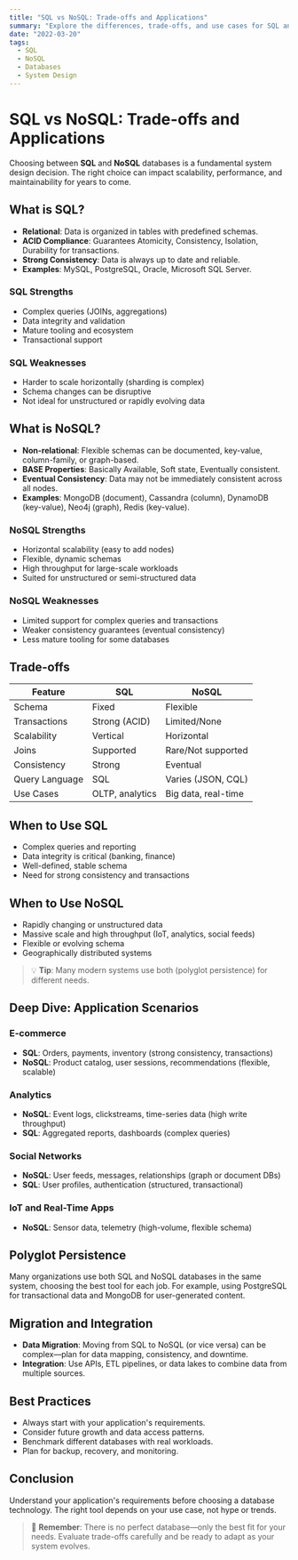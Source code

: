 ```yaml
---
title: "SQL vs NoSQL: Trade-offs and Applications"
summary: "Explore the differences, trade-offs, and use cases for SQL and NoSQL databases."
date: "2022-03-20"
tags:
  - SQL
  - NoSQL
  - Databases
  - System Design
---
```


# SQL vs NoSQL: Trade-offs and Applications

Choosing between **SQL** and **NoSQL** databases is a fundamental system design decision. The right choice can impact scalability, performance, and maintainability for years to come.

## What is SQL?

- **Relational**: Data is organized in tables with predefined schemas.
- **ACID Compliance**: Guarantees Atomicity, Consistency, Isolation, Durability for transactions.
- **Strong Consistency**: Data is always up to date and reliable.
- **Examples**: MySQL, PostgreSQL, Oracle, Microsoft SQL Server.

### SQL Strengths

- Complex queries (JOINs, aggregations)
- Data integrity and validation
- Mature tooling and ecosystem
- Transactional support

### SQL Weaknesses

- Harder to scale horizontally (sharding is complex)
- Schema changes can be disruptive
- Not ideal for unstructured or rapidly evolving data

## What is NoSQL?

- **Non-relational**: Flexible schemas can be documented, key-value, column-family, or graph-based.
- **BASE Properties**: Basically Available, Soft state, Eventually consistent.
- **Eventual Consistency**: Data may not be immediately consistent across all nodes.
- **Examples**: MongoDB (document), Cassandra (column), DynamoDB (key-value), Neo4j (graph), Redis (key-value).

### NoSQL Strengths

- Horizontal scalability (easy to add nodes)
- Flexible, dynamic schemas
- High throughput for large-scale workloads
- Suited for unstructured or semi-structured data

### NoSQL Weaknesses

- Limited support for complex queries and transactions
- Weaker consistency guarantees (eventual consistency)
- Less mature tooling for some databases

## Trade-offs

| Feature        | SQL             | NoSQL               |
| -------------- | --------------- | ------------------- |
| Schema         | Fixed           | Flexible            |
| Transactions   | Strong (ACID)   | Limited/None        |
| Scalability    | Vertical        | Horizontal          |
| Joins          | Supported       | Rare/Not supported  |
| Consistency    | Strong          | Eventual            |
| Query Language | SQL             | Varies (JSON, CQL)  |
| Use Cases      | OLTP, analytics | Big data, real-time |

## When to Use SQL

- Complex queries and reporting
- Data integrity is critical (banking, finance)
- Well-defined, stable schema
- Need for strong consistency and transactions

## When to Use NoSQL

- Rapidly changing or unstructured data
- Massive scale and high throughput (IoT, analytics, social feeds)
- Flexible or evolving schema
- Geographically distributed systems

> 💡 **Tip**: Many modern systems use both (polyglot persistence) for different needs.

## Deep Dive: Application Scenarios

### E-commerce

- **SQL**: Orders, payments, inventory (strong consistency, transactions)
- **NoSQL**: Product catalog, user sessions, recommendations (flexible, scalable)

### Analytics

- **NoSQL**: Event logs, clickstreams, time-series data (high write throughput)
- **SQL**: Aggregated reports, dashboards (complex queries)

### Social Networks

- **NoSQL**: User feeds, messages, relationships (graph or document DBs)
- **SQL**: User profiles, authentication (structured, transactional)

### IoT and Real-Time Apps

- **NoSQL**: Sensor data, telemetry (high-volume, flexible schema)

## Polyglot Persistence

Many organizations use both SQL and NoSQL databases in the same system, choosing the best tool for each job. For example, using PostgreSQL for transactional data and MongoDB for user-generated content.

## Migration and Integration

- **Data Migration**: Moving from SQL to NoSQL (or vice versa) can be complex—plan for data mapping, consistency, and downtime.
- **Integration**: Use APIs, ETL pipelines, or data lakes to combine data from multiple sources.

## Best Practices

- Always start with your application's requirements.
- Consider future growth and data access patterns.
- Benchmark different databases with real workloads.
- Plan for backup, recovery, and monitoring.

## Conclusion

Understand your application's requirements before choosing a database technology. The right tool depends on your use case, not hype or trends.

> 🧠 **Remember**: There is no perfect database—only the best fit for your needs. Evaluate trade-offs carefully and be ready to adapt as your system evolves.
